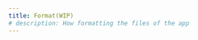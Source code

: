 ```yaml
---
title: Format(WIP)
# description: How formatting the files of the app
---
```


<!--
For formatting we are using [gofumpt](https://github.com/mvdan/gofumpt), a more strict gofmt.

To install `gofumpt`, you can run the next command:

```bash
make install-gofumpt
```

Then, to format your code you can use:

```bash
make format
```

For most of the common editors like [vim](https://github.com/mvdan/gofumpt#vim-go),
[golang](https://github.com/mvdan/gofumpt#goland), or
[vscode](https://github.com/mvdan/gofumpt#visual-studio-code), there exists a way to set your editor to format
using `gofumpt`, see the links for more details. -->
